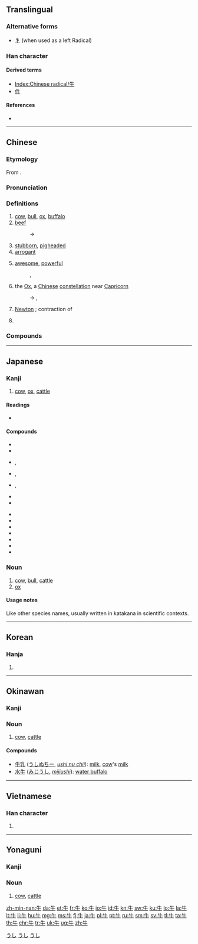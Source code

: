 {{also|午}}
==Translingual==
{{stroke order|type=animate}}

===Alternative forms===
* [[牜]] (when used as a left Radical)

===Han character===
{{Han char|rn=93|rad=牛|as=00|sn=4|four=2500<sub>0</sub>|canj=竹手 (HQ)}}

====Derived terms====
* [[Index:Chinese radical/牛]]
* [[件]]

====References====
* {{Han ref|kx=0697.010|dkj=19922|dj=1108.160|hdz=31800.010|uh=725B|ud=29275|bh=A4FB|bd=42235}}

----

==Chinese==
{{zh-forms}}

===Etymology===
From {{etyl|sit-pro|zh}} {{m|sit-pro|*ŋwa}}.

===Pronunciation===
{{zh-pron
|m=niú
|c=ngau4
|h=pfs=ngiù
|md=ngù/ngiù
|md_note=ngù - colloquial; ngiù - literary
|mn=gû
|w=3nieu
|mc=y
|oc=y
|ma=y
|cat=n
}}

===Definitions===
{{zh-hanzi}}

# [[cow]], [[bull]], [[ox]], [[buffalo]] {{gloss|general name for bovine animals}}
# [[beef]]
#: → {{zh-l|牛肉}}
# [[stubborn]], [[pigheaded]]
# [[arrogant]]
# {{cx|slang|lang=zh}} [[awesome]], [[powerful]]
#: {{zh-l|牛屄}}, {{zh-l|牛人}}
# {{cx|astronomy|lang=zh}} the [[Ox]], a [[Chinese]] [[constellation]] near [[Capricorn]]
#: → {{zh-l|玄武}}, {{zh-l|二十八宿}}
# {{cx|physics|abbreviation|lang=zh}} [[Newton]] {{gloss|unit}}; contraction of {{zh-l|牛頓|Niúdùn}}
# {{surname|lang=zh}}

===Compounds===
{{der3
| {{zh-l|牛掰|niúbāi}}
| {{zh-l|牛蒡|niúbàng}}
| {{zh-l|牛逼|niúbī}}
| {{zh-l|牛屄|niúbī}}
| {{zh-l|牛B|niúbī}}
| {{zh-l|牛鼻|niúbí}}
| {{zh-l|牛比|niúbǐ}}
| {{zh-l|牛鼻子|niúbízi}}
| {{zh-l|牛脖子|niúbózi}}
| {{zh-l|牛鞭|niúbiān}}
| {{zh-l|牛X|niúchā}}
| {{zh-l|牛叉|niúchā}}
| {{zh-l|牛車|niúchē}}
| {{zh-l|牛刀小試|niúdāoxiǎoshì}}
| {{zh-l|牛鼎烹雞|niúdǐngpēngjī}}
| {{zh-l|牛痘|niúdòu}}
| {{zh-l|牛痘苗|niúdòumiáo}}
| {{zh-l|牛犢|niúdú}}
| {{zh-l|牛頓|Niúdùn}}
| {{zh-l|牛耳|niú'ěr}}
| {{zh-l|牛房|niúfáng}}
| {{zh-l|牛革|niúgé}}
| {{zh-l|牛倌|niúguān}}
| {{zh-l|牛鬼蛇神|niúguǐshéshén}}
| {{zh-l|牛黄|niúhuáng}}
| {{zh-l|牛角|niújiǎo}}
| {{zh-l|牛角尖|niújiǎojiān}}
| {{zh-l|牛角面包|niújiǎomiànbāo}}
| {{zh-l|牛勁|niújìn}}
| {{zh-l|牛圈|niújuān}}
| {{zh-l|牛郎|niúláng}}
| {{zh-l|牛郎星|niúlángxīng}}
| {{zh-l|牛郎織女|niúlángzhīnǚ}}
| {{zh-l|牛馬|niúmǎ}}
| {{zh-l|牛毛|niúmáo}}
| {{zh-l|牛毛雨|niúmáoyǔ}}
| {{zh-l|牛虻|niúméng}}
| {{zh-l|牛奶|niúnǎi}}
| {{zh-l|牛腩|niúnǎn}}
| {{zh-l|牛年|niúnián}}
| {{zh-l|牛年馬月|niúniánmǎyuè}}
| {{zh-l|牛排|niúpái}}
| {{zh-l|牛棚|niúpéng}}
| {{zh-l|牛皮|niúpí}}
| {{zh-l|牛脾氣|niúpíqì}}
| {{zh-l|牛氣|niúqì}}
| {{zh-l|牛皮癬|niúpíxuǎn}}
| {{zh-l|牛皮紙|niúpízhǐ}}
| {{zh-l|牛肉|niúròu}}
| {{zh-l|牛舌|niúshé}}
| {{zh-l|牛舍|niúshè}}
| {{zh-l|牛市|niúshì}}
| {{zh-l|牛溲馬勃|niúsōumǎbó}}
| {{zh-l|牛頭不對馬嘴|niútóu bú duì mǎzuǐ}}
| {{zh-l|牛頭馬面|Niútóumǎmiàn}}
| {{zh-l|牛蛙|niúwā}}
| {{zh-l|牛性|niúxìng}}
| {{zh-l|牛宿|Niúxiù}}
| {{zh-l|牛鞅|niúyàng}}
| {{zh-l|牛飲|niúyǐn}}
| {{zh-l|牛仔|niúzǎi}}
| {{zh-l|牛崽|niúzǎi}}
| {{zh-l|牛仔褲|niúzǎikù}}
| {{zh-l|牛崽褲|niúzǎikù}}
| {{zh-l|牛仔舞|niúzǎiwǔ}}
| {{zh-l|吹牛|chuīniú}}
| {{zh-l|公牛|gōngniú}}
| {{zh-l|蝸牛|guāniú,wōniú}}
| {{zh-l|黄牛|huángniú}}
| {{zh-l|犛牛|líniú}}
| {{zh-l|母牛|mǔniú}}
| {{zh-l|水牛|shuìniú}}
| {{zh-l|小牛|xiǎoniú}}
| {{zh-l|犀牛|xīniú}}
| {{zh-l|九牛一毛|jiǔniúyīmáo}}
}}

{{zh-cat|SI units|Mammals}}

----

==Japanese==

===Kanji===
{{ja-kanji|grade=2|rs=牛00}}

# [[cow]], [[ox]], [[cattle]]

====Readings====
* {{ja-readings
|goon=[[ぐ]] (gu) {{qualifier|non-[[w:Jōyō kanji|Jōyō]] reading}}
|kanon=[[ぎゅう]] (gyū) < [[ぎう]] (giu)
|kanyoon=[[ご]] (go) {{qualifier|non-[[w:Jōyō kanji|Jōyō]] reading}}
|kun=[[うし]] (ushi)}}

====Compounds====
{{top2}}
* {{ja-l|肉牛|にくぎゅう|nikugyū}}
* {{ja-l|乳牛|にゅうぎゅう|nyūgyū}}
* {{ja-l|子牛}}, {{ja-l|仔牛|こうし|koushi}}
* {{ja-l|雄牛}}, {{ja-l|牡牛|おうし|oushi}}
* {{ja-l|雌牛}}, {{ja-l|牝牛|めうし|meushi}}
* {{ja-l|牛舎|ぎゅうしゃ|gyūsha}}
* {{ja-l|牛肉|ぎゅうにく|gyūniku}}
{{mid2}}
* {{ja-l|牛乳|ぎゅうにゅう|gyūnyū}}
* {{ja-l|牛車|ぎっしゃ|gissha}}
* {{ja-l|牛耳る|ぎゅうじる|gyūjiru}}
* {{ja-l|牛蒡|ごぼう|gobō}}
* {{ja-l|牛酪|にゅうらく|nyuraku}}
* {{ja-l|牛馬|うしうま|ushi uma}}
* {{ja-l|牛鬼|うしおに|ushioni}}
{{bottom}}

===Noun===
{{ja-noun|うし|kata=ウシ}}

# [[cow]], [[bull]], [[cattle]]
# [[ox]]

====Usage notes====
Like other species names, usually written in katakana in scientific contexts.

[[Category:1000 Japanese basic words|うし]]
[[Category:ja:Cattle|うし]]
[[Category:ja:Mammals|うし]]
----

==Korean==

===Hanja===
{{ko-hanja|hangeul=우|eumhun=소|rv=u|mr=u|y=wu}}

# {{defn|lang=ko|sort=牛00}}

----

==Okinawan==
{{attention|ryu}}

===Kanji===
{{head|ryu|kanji|hiragana|うし|romaji|ushi}}

===Noun===
{{head|ryu|noun|hiragana|うし|romaji|ushi}}

# [[cow]], [[cattle]]

====Compounds====
{{top2}}
* [[牛乳]] ([[うしぬちー]], ''[[ushi nu chii]]''): [[milk]], [[cow]]'s [[milk]]
* [[水牛]] ([[みじうし]], ''[[mijiushi]]''): [[water buffalo]]
{{bottom}}

----

==Vietnamese==

===Han character===
{{vi-hantu|[[ngưu]], [[ngọ]], [[ngỏ]], [[ngõ]], [[ngâu]]|rs=牛00}}

# {{defn|lang=vi|sort=牛00}}

----

==Yonaguni==
{{attention|yoi}}

===Kanji===
{{head|yoi|kanji|hiragana|うち|romaji|uchi}}

===Noun===
{{head|yoi|noun|hiragana|うち|romaji|uchi}}

# [[cow]], [[cattle]]

[[Category:CJKV radicals| ]]

[[zh-min-nan:牛]]
[[da:牛]]
[[et:牛]]
[[fr:牛]]
[[ko:牛]]
[[io:牛]]
[[id:牛]]
[[kn:牛]]
[[sw:牛]]
[[ku:牛]]
[[lo:牛]]
[[la:牛]]
[[lt:牛]]
[[li:牛]]
[[hu:牛]]
[[mg:牛]]
[[ms:牛]]
[[fj:牛]]
[[ja:牛]]
[[pl:牛]]
[[pt:牛]]
[[ru:牛]]
[[sm:牛]]
[[sv:牛]]
[[tl:牛]]
[[ta:牛]]
[[th:牛]]
[[chr:牛]]
[[tr:牛]]
[[uk:牛]]
[[ug:牛]]
[[zh:牛]]